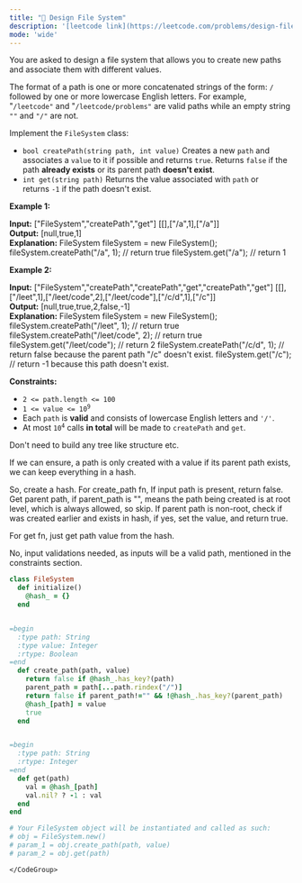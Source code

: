 ```yaml
---
title: "🧀 Design File System"
description: '[leetcode link](https://leetcode.com/problems/design-file-system/description/)'
mode: 'wide'
---
```

<Tabs>
  <Tab title="Question" icon="circle-question" iconType="regular">
    <Card>
      <p>You are asked to design a file system&nbsp;that allows you to create new paths and associate them with different values.</p>  <p>The format of a path is&nbsp;one or more concatenated strings of the form:&nbsp;<code>/</code> followed by one or more lowercase English letters. For example, &quot;<code>/leetcode&quot;</code>&nbsp;and &quot;<code>/leetcode/problems&quot;</code>&nbsp;are valid paths while an empty&nbsp;string <code>&quot;&quot;</code> and <code>&quot;/&quot;</code>&nbsp;are not.</p>  <p>Implement the&nbsp;<code>FileSystem</code> class:</p>  <ul>  <li><code>bool createPath(string path, int value)</code>&nbsp;Creates a new <code>path</code> and associates a <code>value</code> to it if possible and returns <code>true</code>.&nbsp;Returns <code>false</code>&nbsp;if the path <strong>already exists</strong> or its parent path <strong>doesn&#39;t exist</strong>.</li>  <li><code>int get(string path)</code>&nbsp;Returns the value associated with <code>path</code> or returns&nbsp;<code>-1</code>&nbsp;if the path doesn&#39;t exist.</li> </ul>   <p><strong class="example">Example 1:</strong></p>   <strong>Input:</strong>  [&quot;FileSystem&quot;,&quot;createPath&quot;,&quot;get&quot;] [[],[&quot;/a&quot;,1],[&quot;/a&quot;]] <br/> <strong>Output:</strong>  [null,true,1] <br/> <strong>Explanation:</strong>  FileSystem fileSystem = new FileSystem();  fileSystem.createPath(&quot;/a&quot;, 1); // return true fileSystem.get(&quot;/a&quot;); // return 1   <p><strong class="example">Example 2:</strong></p>   <strong>Input:</strong>  [&quot;FileSystem&quot;,&quot;createPath&quot;,&quot;createPath&quot;,&quot;get&quot;,&quot;createPath&quot;,&quot;get&quot;] [[],[&quot;/leet&quot;,1],[&quot;/leet/code&quot;,2],[&quot;/leet/code&quot;],[&quot;/c/d&quot;,1],[&quot;/c&quot;]] <br/> <strong>Output:</strong>  [null,true,true,2,false,-1] <br/> <strong>Explanation:</strong>  FileSystem fileSystem = new FileSystem();  fileSystem.createPath(&quot;/leet&quot;, 1); // return true fileSystem.createPath(&quot;/leet/code&quot;, 2); // return true fileSystem.get(&quot;/leet/code&quot;); // return 2 fileSystem.createPath(&quot;/c/d&quot;, 1); // return false because the parent path &quot;/c&quot; doesn&#39;t exist. fileSystem.get(&quot;/c&quot;); // return -1 because this path doesn&#39;t exist.    <p><strong>Constraints:</strong></p>  <ul>  <li><code>2 &lt;= path.length &lt;= 100</code></li>  <li><code>1 &lt;= value &lt;= 10<sup>9</sup></code></li>  <li>Each <code>path</code> is <strong>valid</strong> and consists of lowercase English letters and <code>&#39;/&#39;</code>.</li>  <li>At most <code>10<sup>4</sup></code> calls <strong>in total</strong> will be made to <code>createPath</code> and <code>get</code>.</li> </ul> 
    </Card>
  </Tab>
  <Tab title="Solution" icon="lightbulb" iconType="regular" >
    <Card>
      Don't need to build any tree like structure etc.

If we can ensure, a path is only created with a value if its parent path exists, we can keep everything in a hash.

So, create a hash. For create_path fn,
If input path is present, return false.
Get parent path, if parent_path is "", means the path being created is at root level,
which is always allowed, so skip.
If parent path is non-root, check if was created earlier and exists in hash, if yes, set the value, and return true.

For get fn, just get path value from the hash.

No, input validations needed, as inputs will be a valid path, mentioned in the constraints section.
</Card>
  <Expandable title="code">
    <CodeGroup dropdown>
```ruby title="Design File System" lines
class FileSystem
  def initialize()
    @hash_ = {}
  end


=begin
  :type path: String
  :type value: Integer
  :rtype: Boolean
=end
  def create_path(path, value)
    return false if @hash_.has_key?(path)
    parent_path = path[...path.rindex("/")]
    return false if parent_path!="" && !@hash_.has_key?(parent_path)
    @hash_[path] = value
    true
  end


=begin
  :type path: String
  :rtype: Integer
=end
  def get(path)
    val = @hash_[path]
    val.nil? ? -1 : val
  end
end

# Your FileSystem object will be instantiated and called as such:
# obj = FileSystem.new()
# param_1 = obj.create_path(path, value)
# param_2 = obj.get(path)
```
    </CodeGroup>
  </Expandable>
  </Tab>
</Tabs>